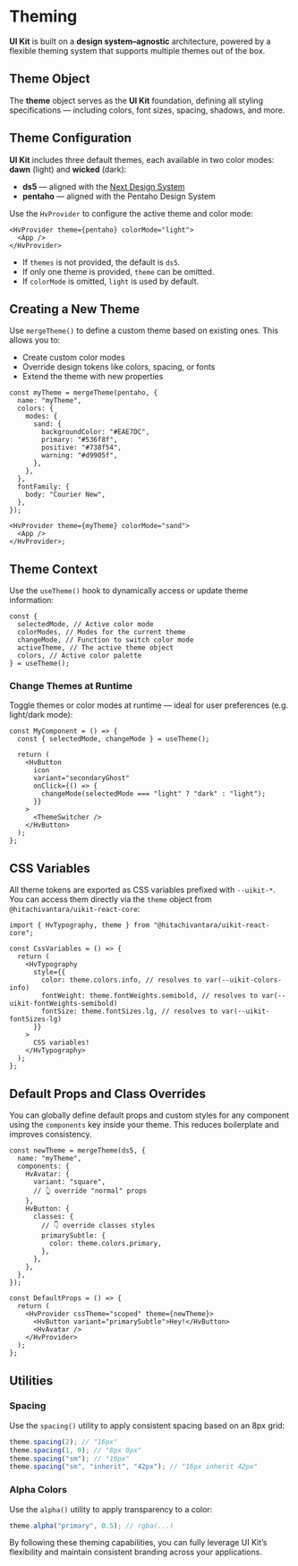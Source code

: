 # Theming

**UI Kit** is built on a **design system–agnostic** architecture, powered by a flexible theming system that supports multiple themes out of the box.

## Theme Object

The **theme** object serves as the **UI Kit** foundation, defining all styling specifications — including colors, font sizes, spacing, shadows, and more.

## Theme Configuration

**UI Kit** includes three default themes, each available in two color modes: **dawn** (light) and **wicked** (dark):

- **ds5** — aligned with the [Next Design System](https://designsystem.hitachi.com)
- **pentaho** — aligned with the Pentaho Design System

Use the `HvProvider` to configure the active theme and color mode:

```tsx
<HvProvider theme={pentaho} colorMode="light">
  <App />
</HvProvider>
```

- If `themes` is not provided, the default is `ds5`.
- If only one theme is provided, `theme` can be omitted.
- If `colorMode` is omitted, `light` is used by default.

## Creating a New Theme

Use `mergeTheme()` to define a custom theme based on existing ones. This allows you to:

- Create custom color modes
- Override design tokens like colors, spacing, or fonts
- Extend the theme with new properties

```tsx
const myTheme = mergeTheme(pentaho, {
  name: "myTheme",
  colors: {
    modes: {
      sand: {
        backgroundColor: "#EAE7DC",
        primary: "#536f8f",
        positive: "#738f54",
        warning: "#d9905f",
      },
    },
  },
  fontFamily: {
    body: "Courier New",
  },
});

<HvProvider theme={myTheme} colorMode="sand">
  <App />
</HvProvider>;
```

## Theme Context

Use the `useTheme()` hook to dynamically access or update theme information:

```tsx
const {
  selectedMode, // Active color mode
  colorModes, // Modes for the current theme
  changeMode, // Function to switch color mode
  activeTheme, // The active theme object
  colors, // Active color palette
} = useTheme();
```

### Change Themes at Runtime

Toggle themes or color modes at runtime — ideal for user preferences (e.g. light/dark mode):

```tsx
const MyComponent = () => {
  const { selectedMode, changeMode } = useTheme();

  return (
    <HvButton
      icon
      variant="secondaryGhost"
      onClick={() => {
        changeMode(selectedMode === "light" ? "dark" : "light");
      }}
    >
      <ThemeSwitcher />
    </HvButton>
  );
};
```

## CSS Variables

All theme tokens are exported as CSS variables prefixed with `--uikit-*`.
You can access them directly via the `theme` object from `@hitachivantara/uikit-react-core`:

```tsx
import { HvTypography, theme } from "@hitachivantara/uikit-react-core";

const CssVariables = () => {
  return (
    <HvTypography
      style={{
        color: theme.colors.info, // resolves to var(--uikit-colors-info)
        fontWeight: theme.fontWeights.semibold, // resolves to var(--uikit-fontWeights-semibold)
        fontSize: theme.fontSizes.lg, // resolves to var(--uikit-fontSizes-lg)
      }}
    >
      CSS variables!
    </HvTypography>
  );
};
```

## Default Props and Class Overrides

You can globally define default props and custom styles for any component using the `components` key inside your theme. This reduces boilerplate and improves consistency.

```tsx
const newTheme = mergeTheme(ds5, {
  name: "myTheme",
  components: {
    HvAvatar: {
      variant: "square",
      // 👆 override "normal" props
    },
    HvButton: {
      classes: {
        // 👇 override classes styles
        primarySubtle: {
          color: theme.colors.primary,
        },
      },
    },
  },
});

const DefaultProps = () => {
  return (
    <HvProvider cssTheme="scoped" theme={newTheme}>
      <HvButton variant="primarySubtle">Hey!</HvButton>
      <HvAvatar />
    </HvProvider>
  );
};
```

## Utilities

### Spacing

Use the `spacing()` utility to apply consistent spacing based on an 8px grid:

```ts
theme.spacing(2); // "16px"
theme.spacing(1, 0); // "8px 0px"
theme.spacing("sm"); // "16px"
theme.spacing("sm", "inherit", "42px"); // "16px inherit 42px"
```

### Alpha Colors

Use the `alpha()` utility to apply transparency to a color:

```ts
theme.alpha("primary", 0.5); // rgba(...)
```

By following these theming capabilities, you can fully leverage UI Kit’s flexibility and maintain consistent branding across your applications.

